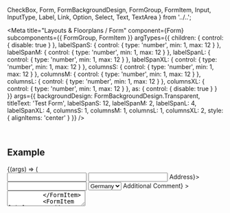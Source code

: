   CheckBox,
  Form,
  FormBackgroundDesign,
  FormGroup,
  FormItem,
  Input,
  InputType,
  Label,
  Link,
  Option,
  Select,
  Text,
  TextArea
} from '../..';

<Meta
  title="Layouts & Floorplans / Form"
  component={Form}
  subcomponents={{ FormGroup, FormItem }}
  argTypes={{
    children: { control: { disable: true } },
    labelSpanS: { control: { type: 'number', min: 1, max: 12 } },
    labelSpanM: { control: { type: 'number', min: 1, max: 12 } },
    labelSpanL: { control: { type: 'number', min: 1, max: 12 } },
    labelSpanXL: { control: { type: 'number', min: 1, max: 12 } },
    columnsS: { control: { type: 'number', min: 1, max: 12 } },
    columnsM: { control: { type: 'number', min: 1, max: 12 } },
    columnsL: { control: { type: 'number', min: 1, max: 12 } },
    columnsXL: { control: { type: 'number', min: 1, max: 12 } },
    as: { control: { disable: true } }
  }}
  args={{
    backgroundDesign: FormBackgroundDesign.Transparent,
    titleText: 'Test Form',
    labelSpanS: 12,
    labelSpanM: 2,
    labelSpanL: 4,
    labelSpanXL: 4,
    columnsS: 1,
    columnsM: 1,
    columnsL: 1,
    columnsXL: 2,
    style: { alignItems: 'center' }
  }}
/>

<DocsHeader />

<br />

## Example

<Canvas>
  <Story name="Default">
    {(args) => (
      <Form {...args}>
        <FormItem label="Sole Form Item">
          <Input type={InputType.Text} />
        </FormItem>
        <FormGroup titleText="Personal Data">
          <FormItem label="Name">
            <Input type={InputType.Text} />
          </FormItem>
          <FormItem label={<Label>Address</Label>}>
            <Input type={InputType.Text} />
          </FormItem>
          <FormItem label="Country">
            <Select>
              <Option>Germany</Option>
              <Option>France</Option>
              <Option>Italy</Option>
            </Select>
          </FormItem>
          <FormItem
            style={{ alignSelf: 'start' }}
            label={<Label style={{ alignSelf: 'start', paddingTop: '0.25rem' }}>Additional Comment</Label>}
          >
            <TextArea
              rows={5}
              style={{ width: '210px', '--_ui5_textarea_margin': 0 }}
              placeholder="The styles of the Label of the TextArea FormItem is set to: alignSelf: 'start', paddingTop: '0.25rem'"
            />
          </FormItem>
          <FormItem label="Home address">
            <CheckBox checked />
          </FormItem>
        </FormGroup>
        <FormGroup titleText="Company Data">
          <FormItem label={'Company Name'}>
            <Input type={InputType.Text} />
          </FormItem>
          <FormItem label="Company Address">
            <Input type={InputType.Text} />
          </FormItem>
          <FormItem label="Company City">
            <Input type={InputType.Text} />
          </FormItem>
          <FormItem label="Company Country">
            <Input type={InputType.Text} />
          </FormItem>
          <FormItem label="Number of Employees">
            <Input type={InputType.Number} value="5000" disabled />
          </FormItem>
          <FormItem label="Member of Partner Network">
            <CheckBox checked />
          </FormItem>
        </FormGroup>
        <FormGroup titleText="Marketing Data">
          <FormItem label="Email">
            <Input type={InputType.Email} />
          </FormItem>
          <FormItem label="Company Email">
            <Input type={InputType.Email} />
          </FormItem>
          <FormItem label="I want to receive the newsletter">
            <CheckBox />
          </FormItem>
        </FormGroup>
        <FormGroup titleText="Contact">
          <FormItem label="Website">
            <Link href={'https://sap.github.io/ui5-webcomponents-react'}>
              https://sap.github.io/ui5-webcomponents-react
            </Link>
          </FormItem>
          <FormItem label="Email">
            <Link>some.one@sap.com</Link>
          </FormItem>
          <FormItem label="Slack">
            <Link href={'https://openui5.slack.com/archives/CSQEJ2J04'}>#webcomponents-react</Link>
          </FormItem>
          <FormItem label="Company">
            <Text>SAP</Text>
          </FormItem>
          <FormItem label="Company Headquarter">
            <Text>Walldorf, Germany</Text>
          </FormItem>
        </FormGroup>
      </Form>
    )}
  </Story>
</Canvas>

## Properties

<ArgsTableWithNote story="Default" />

### Usage Notes

Please note that the `FormGroup` and `FormItem` components are only used for calculating the final layout of the `Form`,
thus they don't accept any other props than the specified ones, especially no `className`, `style` or `ref`.

<Footer />
